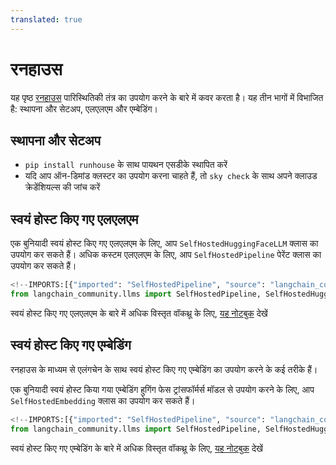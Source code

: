 ```yaml
---
translated: true
---
```


# रनहाउस

यह पृष्ठ [रनहाउस](https://github.com/run-house/runhouse) पारिस्थितिकी तंत्र का उपयोग करने के बारे में कवर करता है।
यह तीन भागों में विभाजित है: स्थापना और सेटअप, एलएलएम और एम्बेडिंग।

## स्थापना और सेटअप

- `pip install runhouse` के साथ पायथन एसडीके स्थापित करें
- यदि आप ऑन-डिमांड क्लस्टर का उपयोग करना चाहते हैं, तो `sky check` के साथ अपने क्लाउड क्रेडेंशियल्स की जांच करें

## स्वयं होस्ट किए गए एलएलएम

एक बुनियादी स्वयं होस्ट किए गए एलएलएम के लिए, आप `SelfHostedHuggingFaceLLM` क्लास का उपयोग कर सकते हैं। अधिक कस्टम एलएलएम के लिए, आप `SelfHostedPipeline` पेरेंट क्लास का उपयोग कर सकते हैं।

```python
<!--IMPORTS:[{"imported": "SelfHostedPipeline", "source": "langchain_community.llms", "docs": "https://api.python.langchain.com/en/latest/llms/langchain_community.llms.self_hosted.SelfHostedPipeline.html", "title": "Runhouse"}, {"imported": "SelfHostedHuggingFaceLLM", "source": "langchain_community.llms", "docs": "https://api.python.langchain.com/en/latest/llms/langchain_community.llms.self_hosted_hugging_face.SelfHostedHuggingFaceLLM.html", "title": "Runhouse"}]-->
from langchain_community.llms import SelfHostedPipeline, SelfHostedHuggingFaceLLM
```

स्वयं होस्ट किए गए एलएलएम के बारे में अधिक विस्तृत वॉकथ्रू के लिए, [यह नोटबुक](/docs/integrations/llms/runhouse) देखें

## स्वयं होस्ट किए गए एम्बेडिंग

रनहाउस के माध्यम से एलंगचेन के साथ स्वयं होस्ट किए गए एम्बेडिंग का उपयोग करने के कई तरीके हैं।

एक बुनियादी स्वयं होस्ट किया गया एम्बेडिंग हुगिंग फेस ट्रांसफॉर्मर्स मॉडल से उपयोग करने के लिए, आप `SelfHostedEmbedding` क्लास का उपयोग कर सकते हैं।

```python
<!--IMPORTS:[{"imported": "SelfHostedPipeline", "source": "langchain_community.llms", "docs": "https://api.python.langchain.com/en/latest/llms/langchain_community.llms.self_hosted.SelfHostedPipeline.html", "title": "Runhouse"}, {"imported": "SelfHostedHuggingFaceLLM", "source": "langchain_community.llms", "docs": "https://api.python.langchain.com/en/latest/llms/langchain_community.llms.self_hosted_hugging_face.SelfHostedHuggingFaceLLM.html", "title": "Runhouse"}]-->
from langchain_community.llms import SelfHostedPipeline, SelfHostedHuggingFaceLLM
```

स्वयं होस्ट किए गए एम्बेडिंग के बारे में अधिक विस्तृत वॉकथ्रू के लिए, [यह नोटबुक](/docs/integrations/text_embedding/self-hosted) देखें
